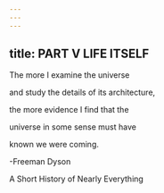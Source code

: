```yaml
---
---
---
```

title: PART V LIFE ITSELF
---




The more I examine the universe

and study the details of its architecture,

the more evidence I find that the

universe in some sense must have

known we were coming.

-Freeman Dyson





A Short History of Nearly Everything